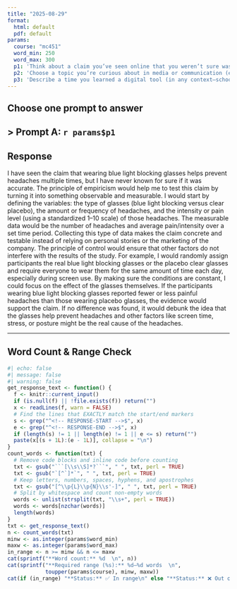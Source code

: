 ```yaml
---
title: "2025-08-29"
format:
  html: default
  pdf: default
params:
  course: "mc451"
  word_min: 250
  word_max: 300
  p1: 'Think about a claim you’ve seen online that you weren’t sure was true. How would the principles of empiricism and control help you design a study to test whether it was accurate?'
  p2: 'Choose a topic you’re curious about in media or communication (e.g., the effect of streaming on movie watching, how politicians use TikTok, portrayals of families on TV). Write a specific research question about it. Then, briefly describe what you would do in each of the five stages of the research workflow (Conceptualization, Design, Data Collection, Data Analysis, Communication) to answer it.'
  p3: 'Describe a time you learned a digital tool (in any context—school, work, a hobby) without really understanding the reasoning behind what you were doing. How might knowing the "why"—the tool-agnostic principles—have helped you use it more effectively, solve problems, or even choose a better tool for the task?'
---
```


## Choose **one** prompt to answer

> **Prompt A:** `r params$p1`
------------------------------------------------------------------------

## Response

<!-- RESPONSE-START -->

I have seen the claim that wearing blue light blocking glasses helps prevent headaches multiple times, but I have never known for sure if it was accurate. The principle of empiricism would help me to test this claim by turning it into something observable and measurable. I would start by defining the variables: the type of glasses (blue light blocking versus clear placebo), the amount or frequency of headaches, and the intensity or pain level (using a standardized 1–10 scale) of those headaches. The measurable data would be the number of headaches and average pain/intensity over a set time period. Collecting this type of data makes the claim concrete and testable instead of relying on personal stories or the marketing of the company. The principle of control would ensure that other factors do not interfere with the results of the study. For example, I would randomly assign participants the real blue light blocking glasses or the placebo clear glasses and require everyone to wear them for the same amount of time each day, especially during screen use. By making sure the conditions are constant, I could focus on the effect of the glasses themselves. If the participants wearing blue light blocking glasses reported fewer or less painful headaches than those wearing placebo glasses, the evidence would support the claim. If no difference was found, it would debunk the idea that the glasses help prevent headaches and other factors like screen time, stress, or posture might be the real cause of the headaches.

<!-- RESPONSE-END -->

------------------------------------------------------------------------

## Word Count & Range Check

```r
#| echo: false
#| message: false
#| warning: false
get_response_text <- function() {
  f <- knitr::current_input()
  if (is.null(f) || !file.exists(f)) return("")
  x <- readLines(f, warn = FALSE)
  # Find the lines that EXACTLY match the start/end markers
  s <- grep("^<!-- RESPONSE-START -->$", x)
  e <- grep("^<!-- RESPONSE-END -->$", x)
  if (length(s) != 1 || length(e) != 1 || e <= s) return("")
  paste(x[(s + 1L):(e - 1L)], collapse = "\n")
}
count_words <- function(txt) {
  # Remove code blocks and inline code before counting
  txt <- gsub("```[\\s\\S]*?```", " ", txt, perl = TRUE)
  txt <- gsub("`[^`]*`", " ", txt, perl = TRUE)
  # Keep letters, numbers, spaces, hyphens, and apostrophes
  txt <- gsub("[^\\p{L}\\p{N}\\s'-]", " ", txt, perl = TRUE)
  # Split by whitespace and count non-empty words
  words <- unlist(strsplit(txt, "\\s+", perl = TRUE))
  words <- words[nzchar(words)]
  length(words)
}
txt <- get_response_text()
n <- count_words(txt)
minw <- as.integer(params$word_min)
maxw <- as.integer(params$word_max)
in_range <- n >= minw && n <= maxw
cat(sprintf("**Word count:** %d  \n", n))
cat(sprintf("**Required range (%s):** %d–%d words  \n",
            toupper(params$course), minw, maxw))
cat(if (in_range) "**Status:** ✅ In range\n" else "**Status:** ❌ Out of range\n")
```
